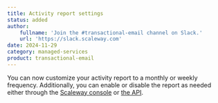 ```yaml
---
title: Activity report settings
status: added
author:
    fullname: 'Join the #transactional-email channel on Slack.'
    url: 'https://slack.scaleway.com'
date: 2024-11-29
category: managed-services
product: transactional-email
---
```


You can now customize your activity report to a monthly or weekly frequency. Additionally, you can enable or disable the report as needed either through the [Scaleway console](https://account.scaleway.com/?service=elementstransactional-email/settings) or [the API](https://www.scaleway.com/en/developers/api/transactional-email/#path-project-settings-update-project-settings).
